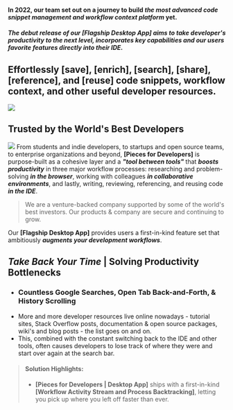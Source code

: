 #### In 2022, our team set out on a journey to build **_the most advanced code snippet management and workflow context platform_** yet.

##### The debut release of our **[Flagship Desktop App]** aims to take developer's _productivity to the next level_, incorporates key capabilities and our users _favorite features directly into their IDE_.

## Effortlessly [save], [enrich], [search], [share], [reference], and [reuse] code snippets, workflow context, and other useful developer resources.

![](https://storage.googleapis.com/pieces_static_resources/vs_code_marketplace/GIFs/HERO_GIF_SAVE_ENRICHED_SNIPPET_DESKTOP_APP_AND_VISUAL_STUDIO_CODE_EXTENSION)

## Trusted by the World's Best Developers
![](https://storage.googleapis.com/pieces_static_resources/vs_code_marketplace/GIFs/TRUSTED_BY_SOME_OF_THE_WORLDS_BEST_DEVELOPERS_LEFT_ALIGNED)
From students and indie developers, to startups and open source teams, to enterprise organizations and beyond, **[Pieces for Developers]** is purpose-built as a cohesive layer and a **_"tool between tools"_** that **_boosts productivity_** in three major workflow processes: researching and problem-solving **_in the browser_**, working with colleagues **_in collaborative environments_**, and lastly, writing, reviewing, referencing, and reusing code **_in the IDE_**.
> We are a venture-backed company supported by some of the world's best investors. Our products & company are secure and continuing to grow.

Our **[Flagship Desktop App]** provides users a first-in-kind feature set that ambitiously **_augments your development workflows_**.

## **_Take Back Your Time_** | Solving Productivity Bottlenecks
- ### Countless Google Searches, Open Tab Back-and-Forth, & History Scrolling
- More and more developer resources live online nowadays - tutorial sites, Stack Overflow posts, documentation & open source packages, wiki's and blog posts - the list goes on and on.
- This, combined with the constant switching back to the IDE and other tools, often causes developers to lose track of where they were and start over again at the search bar.
> #### Solution Highlights:
> - **[Pieces for Developers | Desktop App]** ships with a first-in-kind **[Workflow Activity Stream and Process Backtracking]**, letting you pick up where you left off faster than ever.
